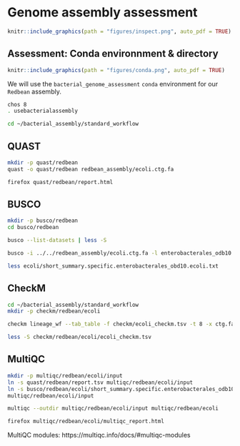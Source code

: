 # Genome assembly assessment {#genomeassemblyassessment}
```r
knitr::include_graphics(path = "figures/inspect.png", auto_pdf = TRUE)
```


## Assessment: Conda environnment & directory
```r
knitr::include_graphics(path = "figures/conda.png", auto_pdf = TRUE)
``` 

We will use the `bacterial_genome_assessment` `conda` environment for our `Redbean` assembly.

```bash
chos 8
. usebacterialassembly
```

```bash
cd ~/bacterial_assembly/standard_workflow
```

## QUAST

```bash
mkdir -p quast/redbean
quast -o quast/redbean redbean_assembly/ecoli.ctg.fa
```

```bash
firefox quast/redbean/report.html
```

## BUSCO

```bash
mkdir -p busco/redbean
cd busco/redbean
```

```bash
busco --list-datasets | less -S
```

```bash
busco -i ../../redbean_assembly/ecoli.ctg.fa -l enterobacterales_odb10 -m geno -o ecoli
```

```bash
less ecoli/short_summary.specific.enterobacterales_obd10.ecoli.txt
```

## CheckM

```bash
cd ~/bacterial_assembly/standard_workflow
mkdir -p checkm/redbean/ecoli
```

```bash
checkm lineage_wf --tab_table -f checkm/ecoli_checkm.tsv -t 8 -x ctg.fa redbean_assembly/ checkm/redbean/ecoli
```

```bash
less -S checkm/redbean/ecoli/ecoli_checkm.tsv
```

## MultiQC

```bash
mkdir -p multiqc/redbean/ecoli/input
ln -s quast/redbean/report.tsv multiqc/redbean/ecoli/input
ln -s busco/redbean/ecoli/short_summary.specific.enterobacterales_odb10.ecoli.txt\
multiqc/redbean/ecoli/input
```

```bash
multiqc --outdir multiqc/redbean/ecoli/input multiqc/redbean/ecoli
```

```bash
firefox multiqc/redbean/ecoli/multiqc_report.html
```


MultiQC modules: https://multiqc.info/docs/#multiqc-modules